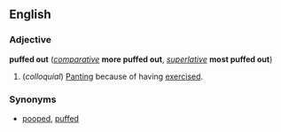 ==English==
===Adjective===
'''puffed out''' (''[[comparative]]'' '''more puffed out ''', ''[[superlative]]'' '''most puffed out''')

#(''colloquial'') [[Pant]]ing because of having [[exercise]]d.

===Synonyms===
*[[pooped]], [[puffed]]